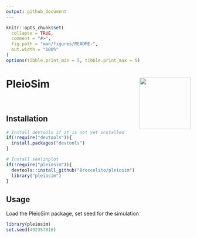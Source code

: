 ```yaml
---
output: github_document
---
```


<!-- README.md is generated from README.Rmd. Please edit that file -->

```r
knitr::opts_chunk$set(
  collapse = TRUE,
  comment = "#>",
  fig.path = "man/figures/README-",
  out.width = "100%"
)
options(tibble.print_min = 5, tibble.print_max = 5)
```

# PleioSim <a href='https://github.com/Broccolito/PleioSim'><img src='man/figures/logo.png' align="right" height="140"/></a>

<!-- badges: start -->
<br>
<!-- badges: end -->

## Installation

```r
# Install devtools if it is not yet installed
if(!require("devtools")){
  install.packages("devtools")
}

# Install senlinplot
if(!require("pleiosim")){
  devtools::install_github("Broccolito/pleiosim")
  library("pleiosim")
}
```

## Usage

Load the PleioSim package, set seed for the simulation
```r
library(pleiosim)
set.seed(492357816)
```
